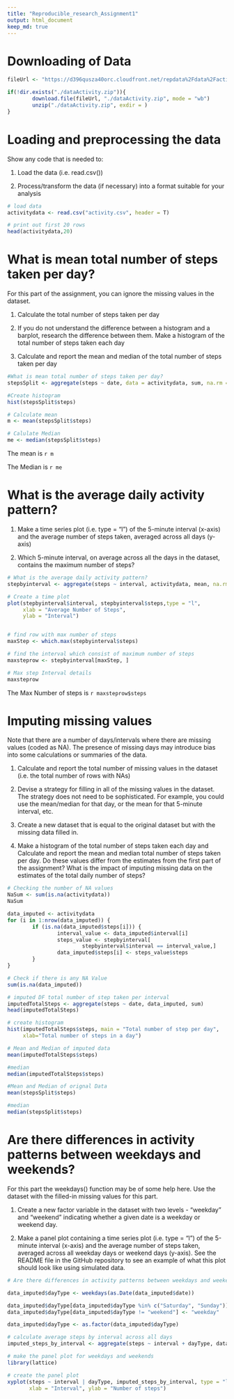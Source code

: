 ---
title: "Reproducible_research_Assignment1"
output: html_document
keep_md: true 
---

# Downloading of Data

```{r echo=TRUE}
fileUrl <- "https://d396qusza40orc.cloudfront.net/repdata%2Fdata%2Factivity.zip"

if(!dir.exists("./dataActivity.zip")){
        download.file(fileUrl, "./dataActivity.zip", mode = "wb")
        unzip("./dataActivity.zip", exdir = )
}
```

# Loading and preprocessing the data

Show any code that is needed to:

1. Load the data (i.e. read.csv())

2. Process/transform the data (if necessary) into a format suitable for your analysis

```{r echo =TRUE}
# load data
activitydata <- read.csv("activity.csv", header = T)

# print out first 20 rows
head(activitydata,20)
```


# What is mean total number of steps taken per day?

For this part of the assignment, you can ignore the missing values in the dataset.

1. Calculate the total number of steps taken per day

2. If you do not understand the difference between a histogram and a barplot, research the difference between them. Make a histogram of the total number of steps taken each day

3. Calculate and report the mean and median of the total number of steps taken per day

```{r echo=TRUE}
#What is mean total number of steps taken per day?
stepsSplit <- aggregate(steps ~ date, data = activitydata, sum, na.rm = T)

#Create histogram
hist(stepsSplit$steps)

# Calculate mean
m <- mean(stepsSplit$steps)

# Calulate Median
me <- median(stepsSplit$steps)

```

The mean is `r m`

The Median is `r me`

# What is the average daily activity pattern?

1. Make a time series plot (i.e. type = "l") of the 5-minute interval (x-axis) and the average number of steps taken, averaged across all days (y-axis)

2. Which 5-minute interval, on average across all the days in the dataset, contains the maximum number of steps?

```{r echo=TRUE}

# What is the average daily activity pattern?
stepbyinterval <- aggregate(steps ~ interval, activitydata, mean, na.rm=T)

# Create a time plot
plot(stepbyinterval$interval, stepbyinterval$steps,type = "l",
     xlab = "Average Number of Steps",
     ylab = "Interval")


# find row with max number of steps
maxStep <- which.max(stepbyinterval$steps)

# find the interval which consist of maximum number of steps
maxsteprow <- stepbyinterval[maxStep, ]

# Max step Interval details
maxsteprow

```

The Max Number of steps is `r maxsteprow$steps`

# Imputing missing values

Note that there are a number of days/intervals where there are missing values (coded as NA). The presence of missing days may introduce bias into some calculations or summaries of the data.

1. Calculate and report the total number of missing values in the dataset (i.e. the total number of rows with NAs)

2. Devise a strategy for filling in all of the missing values in the dataset. The strategy does not need to be sophisticated. For example, you could use the mean/median for that day, or the mean for that 5-minute interval, etc.

3. Create a new dataset that is equal to the original dataset but with the missing data filled in.

4. Make a histogram of the total number of steps taken each day and Calculate and report the mean and median total number of steps taken per day. Do these values differ from the estimates from the first part of the assignment? What is the impact of imputing missing data on the estimates of the total daily number of steps?


```{r echo=TRUE}
# Checking the number of NA values
NaSum <- sum(is.na(activitydata))
NaSum

data_imputed <- activitydata
for (i in 1:nrow(data_imputed)) {
        if (is.na(data_imputed$steps[i])) {
                interval_value <- data_imputed$interval[i]
                steps_value <- stepbyinterval[
                        stepbyinterval$interval == interval_value,]
                data_imputed$steps[i] <- steps_value$steps
        }
}

# Check if there is any NA Value
sum(is.na(data_imputed))

# imputed DF total number of step taken per interval
imputedTotalSteps <- aggregate(steps ~ date, data_imputed, sum)
head(imputedTotalSteps)

# create histogram
hist(imputedTotalSteps$steps, main = "Total number of step per day",
     xlab="Total number of steps in a day")

# Mean and Median of imputed data
mean(imputedTotalSteps$steps)

#median
median(imputedTotalSteps$steps)

#Mean and Median of orignal Data
mean(stepsSplit$steps)

#median
median(stepsSplit$steps)


```

# Are there differences in activity patterns between weekdays and weekends?

For this part the weekdays() function may be of some help here. Use the dataset with the filled-in missing values for this part.

1. Create a new factor variable in the dataset with two levels - "weekday" and "weekend" indicating whether a given date is a weekday or weekend day.

2. Make a panel plot containing a time series plot (i.e. type = "l") of the 5-minute interval (x-axis) and the average number of steps taken, averaged across all weekday days or weekend days (y-axis). See the README file in the GitHub repository to see an example of what this plot should look like using simulated data.


```{r echo=TRUE}
# Are there differences in activity patterns between weekdays and weekends?

data_imputed$dayType <- weekdays(as.Date(data_imputed$date))

data_imputed$dayType[data_imputed$dayType %in% c("Saturday", "Sunday")] <- "weekend"
data_imputed$dayType[data_imputed$dayType != "weekend"] <- "weekday"

data_imputed$dayType <- as.factor(data_imputed$dayType)

# calculate average steps by interval across all days
imputed_steps_by_interval <- aggregate(steps ~ interval + dayType, data_imputed, mean)

# make the panel plot for weekdays and weekends
library(lattice)

# create the panel plot
xyplot(steps ~ interval | dayType, imputed_steps_by_interval, type = "l", layout = c(1, 2), 
       xlab = "Interval", ylab = "Number of steps")
```

